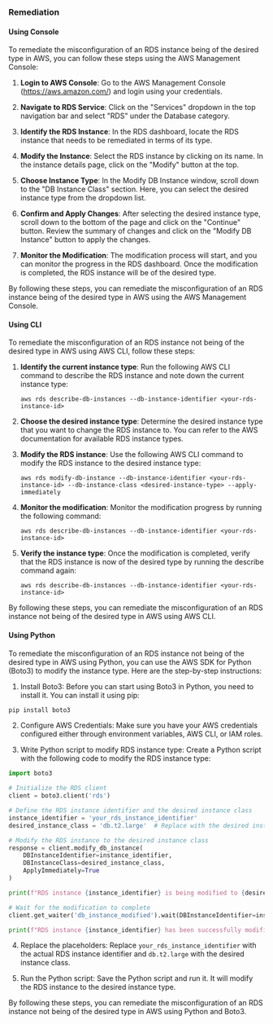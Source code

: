 ### Remediation

#### Using Console

To remediate the misconfiguration of an RDS instance being of the desired type in AWS, you can follow these steps using the AWS Management Console:

1. **Login to AWS Console**: Go to the AWS Management Console (https://aws.amazon.com/) and login using your credentials.

2. **Navigate to RDS Service**: Click on the "Services" dropdown in the top navigation bar and select "RDS" under the Database category.

3. **Identify the RDS Instance**: In the RDS dashboard, locate the RDS instance that needs to be remediated in terms of its type.

4. **Modify the Instance**: Select the RDS instance by clicking on its name. In the instance details page, click on the "Modify" button at the top.

5. **Choose Instance Type**: In the Modify DB Instance window, scroll down to the "DB Instance Class" section. Here, you can select the desired instance type from the dropdown list.

6. **Confirm and Apply Changes**: After selecting the desired instance type, scroll down to the bottom of the page and click on the "Continue" button. Review the summary of changes and click on the "Modify DB Instance" button to apply the changes.

7. **Monitor the Modification**: The modification process will start, and you can monitor the progress in the RDS dashboard. Once the modification is completed, the RDS instance will be of the desired type.

By following these steps, you can remediate the misconfiguration of an RDS instance being of the desired type in AWS using the AWS Management Console.

#### Using CLI

To remediate the misconfiguration of an RDS instance not being of the desired type in AWS using AWS CLI, follow these steps:

1. **Identify the current instance type**: 
   Run the following AWS CLI command to describe the RDS instance and note down the current instance type:
   ```
   aws rds describe-db-instances --db-instance-identifier <your-rds-instance-id>
   ```

2. **Choose the desired instance type**:
   Determine the desired instance type that you want to change the RDS instance to. You can refer to the AWS documentation for available RDS instance types.

3. **Modify the RDS instance**:
   Use the following AWS CLI command to modify the RDS instance to the desired instance type:
   ```
   aws rds modify-db-instance --db-instance-identifier <your-rds-instance-id> --db-instance-class <desired-instance-type> --apply-immediately
   ```

4. **Monitor the modification**:
   Monitor the modification progress by running the following command:
   ```
   aws rds describe-db-instances --db-instance-identifier <your-rds-instance-id>
   ```

5. **Verify the instance type**:
   Once the modification is completed, verify that the RDS instance is now of the desired type by running the describe command again:
   ```
   aws rds describe-db-instances --db-instance-identifier <your-rds-instance-id>
   ```

By following these steps, you can remediate the misconfiguration of an RDS instance not being of the desired type in AWS using AWS CLI.

#### Using Python

To remediate the misconfiguration of an RDS instance not being of the desired type in AWS using Python, you can use the AWS SDK for Python (Boto3) to modify the instance type. Here are the step-by-step instructions:

1. Install Boto3:
Before you can start using Boto3 in Python, you need to install it. You can install it using pip:
```bash
pip install boto3
```

2. Configure AWS Credentials:
Make sure you have your AWS credentials configured either through environment variables, AWS CLI, or IAM roles.

3. Write Python script to modify RDS instance type:
Create a Python script with the following code to modify the RDS instance type:

```python
import boto3

# Initialize the RDS client
client = boto3.client('rds')

# Define the RDS instance identifier and the desired instance class
instance_identifier = 'your_rds_instance_identifier'
desired_instance_class = 'db.t2.large'  # Replace with the desired instance class

# Modify the RDS instance to the desired instance class
response = client.modify_db_instance(
    DBInstanceIdentifier=instance_identifier,
    DBInstanceClass=desired_instance_class,
    ApplyImmediately=True
)

print(f"RDS instance {instance_identifier} is being modified to {desired_instance_class}...")

# Wait for the modification to complete
client.get_waiter('db_instance_modified').wait(DBInstanceIdentifier=instance_identifier)

print(f"RDS instance {instance_identifier} has been successfully modified to {desired_instance_class}.")
```

4. Replace the placeholders:
Replace `your_rds_instance_identifier` with the actual RDS instance identifier and `db.t2.large` with the desired instance class.

5. Run the Python script:
Save the Python script and run it. It will modify the RDS instance to the desired instance type.

By following these steps, you can remediate the misconfiguration of an RDS instance not being of the desired type in AWS using Python and Boto3.

